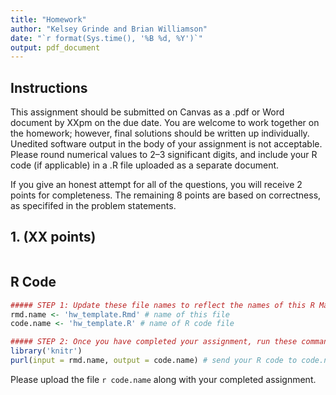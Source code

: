 ```yaml
---
title: "Homework"
author: "Kelsey Grinde and Brian Williamson"
date: "`r format(Sys.time(), '%B %d, %Y')`"
output: pdf_document
---
```


## Instructions

This assignment should be submitted on Canvas as a .pdf or Word document by XXpm on the due date. You are welcome to work together on the homework; however, final solutions should be written up individually. Unedited software output in the body of your assignment is not acceptable. Please round numerical values to 2--3 significant digits, and include your R code (if applicable) in a .R file uploaded as a separate document.

If you give an honest attempt for all of the questions, you will receive 2 points for completeness. The remaining 8 points are based on correctness, as specififed in the problem statements.

## 1. (XX points)

```r

```

## R Code

```r
##### STEP 1: Update these file names to reflect the names of this R Markdown file (rmd.name) and the name of the R file where you want to send your R code (code.name). #####
rmd.name <- 'hw_template.Rmd' # name of this file
code.name <- 'hw_template.R' # name of R code file
```

```r
##### STEP 2: Once you have completed your assignment, run these commands #####
library('knitr') 
purl(input = rmd.name, output = code.name) # send your R code to code.name 
```

Please upload the file `r code.name` along with your completed assignment. 
